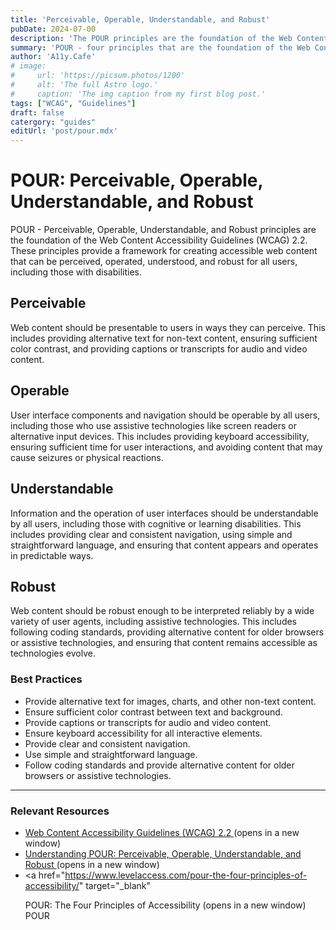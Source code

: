 ```yaml
---
title: 'Perceivable, Operable, Understandable, and Robust'
pubDate: 2024-07-00
description: 'The POUR principles are the foundation of the Web Content Accessibility'
summary: 'POUR - four principles that are the foundation of the Web Content Accessibility Guidelines (WCAG) 2.2. These principles provide a framework for creating accessible web content that can be perceived, operated, understood, and robust for all users, including those with disabilities.'
author: 'A11y.Cafe'
# image:
#     url: 'https://picsum.photos/1200'
#     alt: 'The full Astro logo.'
#     caption: 'The img caption from my first blog post.'
tags: ["WCAG", "Guidelines"]
draft: false
catergory: "guides"
editUrl: 'post/pour.mdx'
---
```


# POUR: Perceivable, Operable, Understandable, and Robust

POUR - Perceivable, Operable, Understandable, and Robust principles are the foundation of the Web Content Accessibility
Guidelines (WCAG) 2.2. These principles provide a framework for creating
accessible web content that can be perceived, operated, understood, and robust
for all users, including those with disabilities.

## Perceivable

Web content should be presentable to users in ways they can perceive. This
includes providing alternative text for non-text content, ensuring sufficient
color contrast, and providing captions or transcripts for audio and video
content.

## Operable

User interface components and navigation should be operable by all users,
including those who use assistive technologies like screen readers or
alternative input devices. This includes providing keyboard accessibility,
ensuring sufficient time for user interactions, and avoiding content that may
cause seizures or physical reactions.

## Understandable

Information and the operation of user interfaces should be understandable by all
users, including those with cognitive or learning disabilities. This includes
providing clear and consistent navigation, using simple and straightforward
language, and ensuring that content appears and operates in predictable ways.

## Robust

Web content should be robust enough to be interpreted reliably by a wide variety
of user agents, including assistive technologies. This includes following coding
standards, providing alternative content for older browsers or assistive
technologies, and ensuring that content remains accessible as technologies
evolve.

### Best Practices

- Provide alternative text for images, charts, and other non-text content.
- Ensure sufficient color contrast between text and background.
- Provide captions or transcripts for audio and video content.
- Ensure keyboard accessibility for all interactive elements.
- Provide clear and consistent navigation.
- Use simple and straightforward language.
- Follow coding standards and provide alternative content for older browsers or
  assistive technologies.
---

### Relevant Resources

- <a href="https://www.w3.org/TR/WCAG22/" target="_blank">
    Web Content Accessibility Guidelines (WCAG) 2.2
  </a>
  (opens in a new window)
- <a href="https://www.w3.org/WAI/POUR/" target="_blank">
    Understanding POUR: Perceivable, Operable, Understandable, and Robust
  </a>
  (opens in a new window)
- <a
    href="https://www.levelaccess.com/pour-the-four-principles-of-accessibility/"
    target="_blank"
  >
    POUR: The Four Principles of Accessibility
  </a>
  (opens in a new window) POUR

